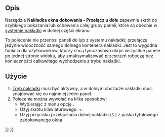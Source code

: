 <languages/>

{{Docnav/pl
|[[Std_DockOverlayToggleTop/pl|Nakładka okna dokowania - Przełącz u góry]]
|[[Std_LinkSelectLinked/pl|Przejdź do połączonego obiektu]]
|[[Std_View_Menu/pl|Menu Widok]]
|IconL=Std_DockOverlayToggleTop.svg
|IconR=Std_LinkSelectLinked.svg
|IconC=Freecad.svg
}}

{{GuiCommand/pl
|Name=Std DockOverlayToggleBottom
|Name/pl=Std: Nakładka okna dokowania - Przełącz u dołu
|MenuLocation=Widok → Nakładka okna dokowania → Przełącz u dołu
|Workbenches=Wszystkie
|Shortcut={{KEY|Ctrl}}+{{KEY|Down}}
|Version=1.0
|SeeAlso=[[Std_DockOverlayToggleLeft/pl|Przełącz z lewej]], [[Std_DockOverlayToggleRight/pl|Przełącz z prawej]], [[Std_DockOverlayToggleTop/pl|Przełącz u góry]], [[Std_DockOverlayAll/pl|Przełącz nakładkę dla wszystkich]]
}}

<span id="Description"></span>
==Opis==

Narzędzie '''Nakładka okna dokowania - Przełącz u dołu''' zapewnia skrót do szybkiego pokazania lub schowania całej grupy paneli, które są obecnie w [[Std_DockOverlayAll/pl|systemie nakładki]] w dolnej części ekranu.

To polecenie nie przenosi paneli do lub z systemu nakładki; przełącza jedynie widoczność samego dolnego kontenera nakładki. Jest to wygodna funkcja dla użytkowników, którzy chcą tymczasowo ukryć wszystkie panele po jednej stronie widoku, aby zmaksymalizować przestrzeń roboczą bez konieczności całkowitego wychodzenia z trybu nakładki.

<span id="Usage"></span>
==Użycie==

# [[Std_DockOverlayAll/pl|Tryb nakładki]] musi być aktywny, a w dolnym obszarze nakładki musi znajdować się co najmniej jeden panel.
# Polecenie można wywołać na kilka sposobów:
#* Wybierając z menu opcję {{MenuCommand|Widok → Nakładka panelu dokowania → Przełącz u dołu}}.
#* Użyj skrótu klawiaturowego: {{KEY|Ctrl}}+{{KEY|Down}}.
#* Użyj przycisku przełączania dolnej nakładki ([[File:Std DockOverlayToggleBottom.svg|12x12px]]) z paska tytułowego zadokowanego okna.


{{Docnav/pl
|[[Std_DockOverlayToggleTop/pl|Nakładka okna dokowania - Przełącz u góry]]
|[[Std_LinkSelectLinked/pl|Przejdź do połączonego obiektu]]
|[[Std_View_Menu/pl|Menu Widok]]
|IconL=Std_DockOverlayToggleTop.svg
|IconR=Std_LinkSelectLinked.svg
|IconC=Freecad.svg
}}

{{Std_Base_navi{{#translation:}}}}
{{Userdocnavi{{#translation:}}}}